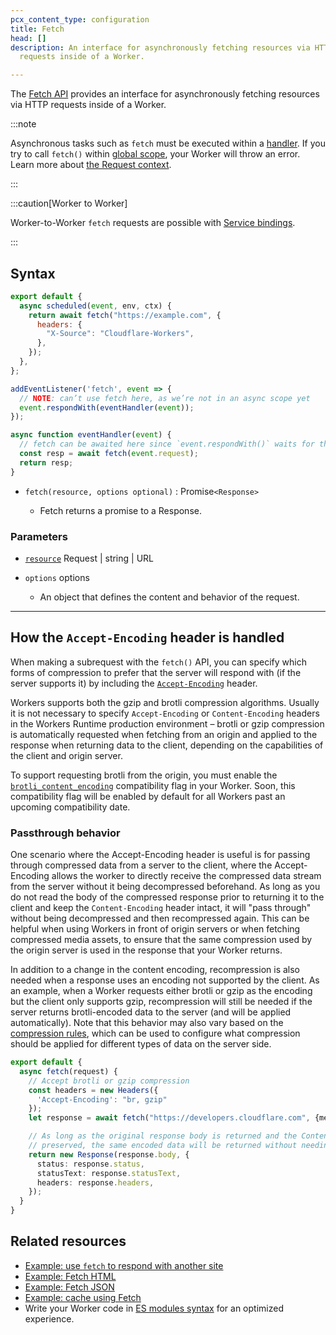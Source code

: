 ```yaml
---
pcx_content_type: configuration
title: Fetch
head: []
description: An interface for asynchronously fetching resources via HTTP
  requests inside of a Worker.

---
```



The [Fetch API](https://developer.mozilla.org/en-US/docs/Web/API/Fetch_API) provides an interface for asynchronously fetching resources via HTTP requests inside of a Worker.

:::note


Asynchronous tasks such as `fetch` must be executed within a [handler](/workers/runtime-apis/handlers/). If you try to call `fetch()` within [global scope](https://developer.mozilla.org/en-US/docs/Glossary/Global_scope), your Worker will throw an error. Learn more about [the Request context](/workers/runtime-apis/request/#the-request-context).


:::

:::caution[Worker to Worker]


Worker-to-Worker `fetch` requests are possible with [Service bindings](/workers/runtime-apis/bindings/service-bindings/).


:::

## Syntax

<Tabs> <TabItem label="js/esm">

```js null {3-7}
export default {
  async scheduled(event, env, ctx) {
    return await fetch("https://example.com", {
      headers: {
        "X-Source": "Cloudflare-Workers",
      },
    });
  },
};
```

</TabItem> <TabItem label="js/sw">

```js null {8}
addEventListener('fetch', event => {
  // NOTE: can’t use fetch here, as we’re not in an async scope yet
  event.respondWith(eventHandler(event));
});

async function eventHandler(event) {
  // fetch can be awaited here since `event.respondWith()` waits for the Promise it receives to settle
  const resp = await fetch(event.request);
  return resp;
}
```

</TabItem> </Tabs>



* <code>fetch(resource, options optional)</code> : Promise`<Response>`

  * Fetch returns a promise to a Response.



### Parameters



* [`resource`](https://developer.mozilla.org/en-US/docs/Web/API/fetch#resource) Request | string | URL

* `options` options
  * An object that defines the content and behavior of the request.



***

## How the `Accept-Encoding` header is handled

When making a subrequest with the `fetch()` API, you can specify which forms of compression to prefer that the server will respond with (if the server supports it) by including the [`Accept-Encoding`](https://developer.mozilla.org/en-US/docs/Web/HTTP/Headers/Accept-Encoding) header.

Workers supports both the gzip and brotli compression algorithms. Usually it is not necessary to specify `Accept-Encoding` or `Content-Encoding` headers in the Workers Runtime production environment – brotli or gzip compression is automatically requested when fetching from an origin and applied to the response when returning data to the client, depending on the capabilities of the client and origin server.

To support requesting brotli from the origin, you must enable the [`brotli_content_encoding`](/workers/configuration/compatibility-dates/#brotli-content-encoding-support) compatibility flag in your Worker. Soon, this compatibility flag will be enabled by default for all Workers past an upcoming compatibility date.

### Passthrough behavior

One scenario where the Accept-Encoding header is useful is for passing through compressed data from a server to the client, where the Accept-Encoding allows the worker to directly receive the compressed data stream from the server without it being decompressed beforehand. As long as you do not read the body of the compressed response prior to returning it to the client and keep the `Content-Encoding` header intact, it will "pass through" without being decompressed and then recompressed again. This can be helpful when using Workers in front of origin servers or when fetching compressed media assets, to ensure that the same compression used by the origin server is used in the response that your Worker returns.

In addition to a change in the content encoding, recompression is also needed when a response uses an encoding not supported by the client. As an example, when a Worker requests either brotli or gzip as the encoding but the client only supports gzip, recompression will still be needed if the server returns brotli-encoded data to the server (and will be applied automatically). Note that this behavior may also vary based on the [compression rules](/rules/compression-rules/), which can be used to configure what compression should be applied for different types of data on the server side.

```typescript
export default {
  async fetch(request) {
    // Accept brotli or gzip compression
    const headers = new Headers({
      'Accept-Encoding': "br, gzip"
    });
    let response = await fetch("https://developers.cloudflare.com", {method: "GET", headers});

    // As long as the original response body is returned and the Content-Encoding header is
    // preserved, the same encoded data will be returned without needing to be compressed again.
    return new Response(response.body, {
      status: response.status,
      statusText: response.statusText,
      headers: response.headers,
    });
  }
}
```

## Related resources

* [Example: use `fetch` to respond with another site](/workers/examples/respond-with-another-site/)
* [Example: Fetch HTML](/workers/examples/fetch-html/)
* [Example: Fetch JSON](/workers/examples/fetch-json/)
* [Example: cache using Fetch](/workers/examples/cache-using-fetch/)
* Write your Worker code in [ES modules syntax](/workers/reference/migrate-to-module-workers/) for an optimized experience.
